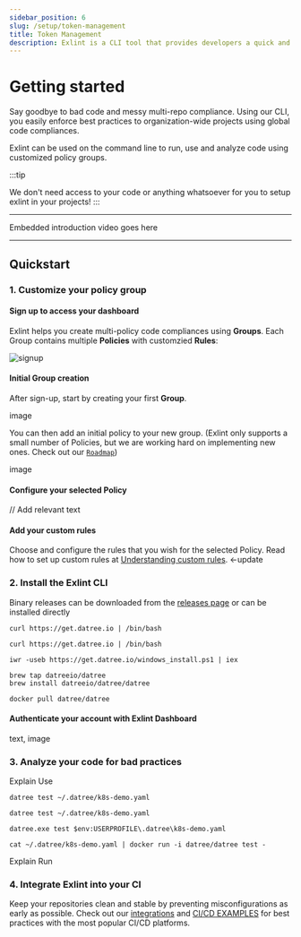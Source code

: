 ```yaml
---
sidebar_position: 6
slug: /setup/token-management
title: Token Management
description: Exlint is a CLI tool that provides developers a quick and efficient application of multiple coding rule policies in multiple projects
---
```



# Getting started

Say goodbye to bad code and messy multi-repo compliance.
Using our CLI, you easily enforce best practices to organization-wide projects using global code compliances.

Exlint can be used on the command line to run, use and analyze code using customized policy groups.

:::tip

We don't need access to your code or anything whatsoever for you to setup exlint in your projects!
:::

---

Embedded introduction video goes here

---

## Quickstart

### 1. Customize your policy group

#### Sign up to access your dashboard

Exlint helps you create multi-policy code compliances using **Groups**. Each Group contains multiple **Policies** with customzied **Rules**:&#x20;

<div style={{ display: 'flex', justifyContent: 'center', alignItems: 'center' }}>
	<img src="/images/signup.png" alt="signup" className={styles.image} style={{ maxWidth: '300px' }} />
</div>

#### Initial Group creation

After sign-up, start by creating your first **Group**.

image

You can then add an initial policy to your new group. (Exlint only supports a small number of Policies, but we are working hard on implementing new ones. Check out our [`Roadmap`](https://exlint.notion.site/))

image

#### Configure your selected Policy

// Add relevant text

#### Add your custom rules

Choose and configure the rules that you wish for the selected Policy. Read how to set up custom rules at [Understanding custom rules](/custom-rules/custom-rules-overview). <-update

### 2. Install the Exlint CLI

Binary releases can be downloaded from the [releases page](https://github.com/Exlint/CLI/releases) or can be installed directly

<Tabs>
  <TabItem value='Linux' label='Linux' default>

    curl https://get.datree.io | /bin/bash

  </TabItem>
  <TabItem value='MacOS' label='MacOS'>

    curl https://get.datree.io | /bin/bash

  </TabItem>
  <TabItem value='Windows (PowerShell)' label='Windows (PowerShell)'>

    iwr -useb https://get.datree.io/windows_install.ps1 | iex

  </TabItem>
  <TabItem value='Homebrew' label='Homebrew'>

    brew tap datreeio/datree
    brew install datreeio/datree/datree

  </TabItem>
  <TabItem value='Docker' label='Docker'>

    docker pull datree/datree

  </TabItem>
</Tabs>

#### Authenticate your account with Exlint Dashboard

text, image

### 3. Analyze your code for bad practices

Explain Use

<Tabs>
  <TabItem value='Linux' label='Linux' default>

    datree test ~/.datree/k8s-demo.yaml

  </TabItem>
  <TabItem value='MacOS' label='MacOS'>

    datree test ~/.datree/k8s-demo.yaml

  </TabItem>
  <TabItem value='Windows (PowerShell)' label='Windows (PowerShell)'>

    datree.exe test $env:USERPROFILE\.datree\k8s-demo.yaml

  </TabItem>
  <TabItem value='Docker' label='Docker'>

    cat ~/.datree/k8s-demo.yaml | docker run -i datree/datree test -

  </TabItem>
</Tabs>

Explain Run

### 4. Integrate Exlint into your CI&#x20;

Keep your repositories clean and stable by preventing misconfigurations as early as possible.
Check out our [integrations](/integrations) and [CI/CD EXAMPLES](/cicd-examples) for best practices with the most popular CI/CD platforms.
